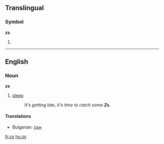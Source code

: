 {{see|Zs|Z's|z's}}
==Translingual==
===Symbol===
'''zs'''

# {{SI-unit|zepto|second|[[time]]}}

----

==English==

===Noun===
'''zs'''  {{p}}

# {{context|slang|in cartoons}} [[sleep]]
#:''It's getting late, it's time to catch some '''Zs'''.''

====Translations====
*Bulgarian: [[сън]] {{m}}

[[fr:zs]]
[[hu:zs]]